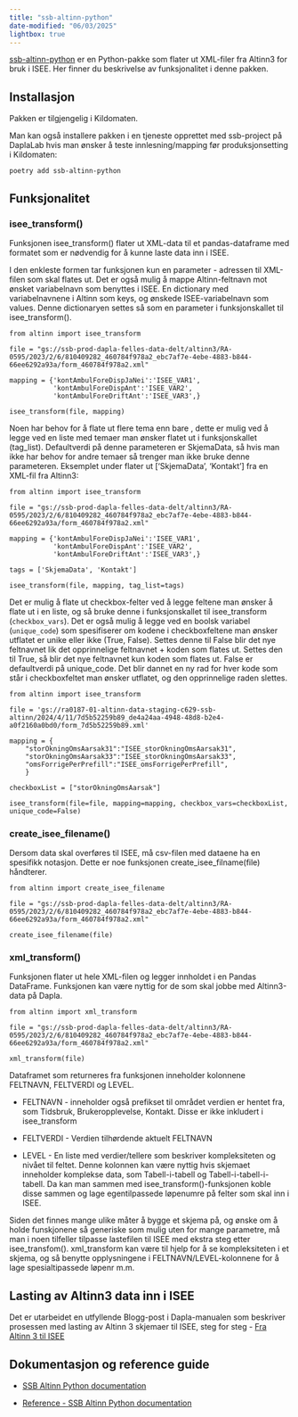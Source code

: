 ```yaml
---
title: "ssb-altinn-python"
date-modified: "06/03/2025"
lightbox: true
---
```


[ssb-altinn-python](https://pypi.org/project/ssb-altinn-python/) er en Python-pakke som flater ut XML-filer fra Altinn3 for bruk i ISEE. Her finner du beskrivelse av funksjonalitet i denne pakken. 

## Installasjon
Pakken er tilgjengelig i Kildomaten.

Man kan også installere pakken i en tjeneste opprettet med ssb-project på DaplaLab hvis man ønsker å teste innlesning/mapping før produksjonsetting i Kildomaten:
```.terminal
poetry add ssb-altinn-python
```

## Funksjonalitet

### isee_transform()
Funksjonen isee_transform() flater ut XML-data til et pandas-dataframe med formatet som er nødvendig for å kunne laste data inn i ISEE. 

I den enkleste formen tar funksjonen kun en parameter - adressen til XML-filen som skal flates ut. 
Det er også mulig å mappe Altinn-feltnavn mot ønsket variabelnavn som benyttes i ISEE. En dictionary med variabelnavnene i Altinn som keys, og ønskede ISEE-variabelnavn som values. Denne dictionaryen settes så som en parameter i funksjonskallet til isee_transform().

```.python
from altinn import isee_transform

file = "gs://ssb-prod-dapla-felles-data-delt/altinn3/RA-0595/2023/2/6/810409282_460784f978a2_ebc7af7e-4ebe-4883-b844-66ee6292a93a/form_460784f978a2.xml"

mapping = {'kontAmbulForeDispJaNei':'ISEE_VAR1',
           'kontAmbulForeDispAnt':'ISEE_VAR2',
           'kontAmbulForeDriftAnt':'ISEE_VAR3',}

isee_transform(file, mapping)
```

Noen har behov for å flate ut flere tema enn bare <SkjemaData>, dette er mulig ved å legge ved en liste med temaer man ønsker flatet ut i funksjonskallet (tag_list). Defaultverdi på denne parameteren er SkjemaData, så hvis man ikke har behov for andre temaer så trenger man ikke bruke denne parameteren. Eksemplet under flater ut ['SkjemaData', 'Kontakt'] fra en XML-fil  fra Altinn3:

```.python
from altinn import isee_transform

file = "gs://ssb-prod-dapla-felles-data-delt/altinn3/RA-0595/2023/2/6/810409282_460784f978a2_ebc7af7e-4ebe-4883-b844-66ee6292a93a/form_460784f978a2.xml"

mapping = {'kontAmbulForeDispJaNei':'ISEE_VAR1',
           'kontAmbulForeDispAnt':'ISEE_VAR2',
           'kontAmbulForeDriftAnt':'ISEE_VAR3',}

tags = ['SkjemaData', 'Kontakt']

isee_transform(file, mapping, tag_list=tags)
```

Det er mulig å flate ut checkbox-felter ved å legge feltene man ønsker å flate ut i en liste, og så bruke denne i funksjonskallet til isee_transform (`checkbox_vars`). Det er også mulig å legge ved en boolsk variabel (`unique_code`) som spesifiserer om kodene i checkboxfeltene man ønsker utflatet er unike eller ikke (True, False). Settes denne til False blir det nye feltnavnet lik det opprinnelige feltnavnet + koden som flates ut. Settes den til True, så blir det nye feltnavnet kun koden som flates ut. False er defaultverdi på unique_code. Det blir dannet en ny rad for hver kode som står i checkboxfeltet man ønsker utflatet, og den opprinnelige raden slettes.

```.python
from altinn import isee_transform

file = 'gs://ra0187-01-altinn-data-staging-c629-ssb-altinn/2024/4/11/7d5b52259b89_de4a24aa-4948-48d8-b2e4-a0f2160a0bd0/form_7d5b52259b89.xml'

mapping = {
    "storOkningOmsAarsak31":"ISEE_storOkningOmsAarsak31",
    "storOkningOmsAarsak33":"ISEE_storOkningOmsAarsak33",
    "omsForrigePerPrefill":"ISEE_omsForrigePerPrefill",
    }

checkboxList = ["storOkningOmsAarsak"]

isee_transform(file=file, mapping=mapping, checkbox_vars=checkboxList, unique_code=False)
```

### create_isee_filename()
Dersom data skal overføres til ISEE, må csv-filen med dataene ha en spesifikk notasjon. Dette er noe funksjonen create_isee_filname(file) håndterer.

```.python
from altinn import create_isee_filename

file = "gs://ssb-prod-dapla-felles-data-delt/altinn3/RA-0595/2023/2/6/810409282_460784f978a2_ebc7af7e-4ebe-4883-b844-66ee6292a93a/form_460784f978a2.xml"

create_isee_filename(file)
```

### xml_transform()
Funksjonen flater ut hele XML-filen og legger innholdet i en Pandas DataFrame. Funksjonen kan være nyttig for de som skal jobbe med Altinn3-data på Dapla.

```.python
from altinn import xml_transform

file = "gs://ssb-prod-dapla-felles-data-delt/altinn3/RA-0595/2023/2/6/810409282_460784f978a2_ebc7af7e-4ebe-4883-b844-66ee6292a93a/form_460784f978a2.xml"

xml_transform(file)
```

Dataframet som returneres fra funksjonen inneholder kolonnene FELTNAVN, FELTVERDI og LEVEL.

- FELTNAVN - inneholder også prefikset til området verdien er hentet fra, som Tidsbruk, Brukeropplevelse, Kontakt. Disse er ikke inkludert i isee_transform

- FELTVERDI - Verdien tilhørdende aktuelt FELTNAVN

- LEVEL - En liste med verdier/tellere som beskriver kompleksiteten og nivået til feltet. Denne kolonnen kan være nyttig hvis skjemaet inneholder komplekse data, som Tabell-i-tabell og Tabell-i-tabell-i-tabell. Da kan man sammen med isee_transform()-funksjonen koble disse sammen og lage egentilpassede løpenumre på felter som skal inn i ISEE. 

Siden det finnes mange ulike måter å bygge et skjema på, og ønske om å holde funskjonene så generiske som mulig uten for mange parametre, må man i noen tilfeller tilpasse lastefilen til ISEE med ekstra steg etter isee_transfom(). xml_transform kan være til hjelp for å se kompleksiteten i et skjema, og så benytte opplysningene i FELTNAVN/LEVEL-kolonnene for å lage spesialtipassede løpenr m.m.


## Lasting av Altinn3 data inn i ISEE
Det er utarbeidet en utfyllende Blogg-post i Dapla-manualen som beskriver prosessen med lasting av Altinn 3 skjemaer til ISEE, steg for steg
- [Fra Altinn 3 til ISEE](https://manual.dapla.ssb.no/blog/posts/2025-04-07-altinn3-til-isee/)

## Dokumentasjon og reference guide 
- [SSB Altinn Python documentation](https://statisticsnorway.github.io/ssb-altinn-python/)

- [Reference - SSB Altinn Python documentation](https://statisticsnorway.github.io/ssb-altinn-python/reference.html)